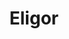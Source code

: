 ---
title: "Eligor"
slug: "eligor"
arcana: "Emperor"

image: "./Eligor.jpg"

phys: ""
gun: ""
fire: "resist"
ice: ""
elec: "weak"
wind: ""
psy: ""
nuke: ""
bless: ""
curse: "resist"
---